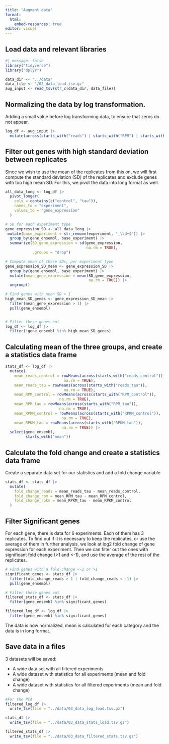 ```yaml
---
title: "Augment data"
format:
  html:
    embed-resources: true
editor: visual
---
```


## Load data and relevant libraries

```r
#| message: false
library("tidyverse")
library("dplyr")
```

```r
data_dir <- "../data"
data_file <- "/02_data_load.tsv.gz" 
aug_input <- read_tsv(str_c(data_dir, data_file))

```

## Normalizing the data by log transformation.

Adding a small value before log transforming data, to ensure that zeros do not appear.

```r
log_df <- aug_input |> 
  mutate(across(starts_with("reads") | starts_with("RPM") | starts_with("RPKM"),~ log2(.+0.0001)))
```

## Filter out genes with high standard deviation between replicates

Since we wish to use the mean of the replicates from this on, we will first compute the standard deviation (SD) of the replicates and exclude genes with too high mean SD. For this, we pivot the data into long format as well.

```r
all_data_long <- log_df |> 
  pivot_longer(
    cols = contains(c("control", "tau")), 
    names_to = "experiment", 
    values_to = "gene_expression"
  )
```

```r
# SD for each experiment type
gene_expression_SD <- all_data_long |> 
 mutate(base_experiment = str_remove(experiment, "_\\d+$")) |> 
  group_by(gene_ensembl, base_experiment) |>
  summarize(SD_gene_expression = sd(gene_expression,
                                    na.rm = TRUE),
            .groups = "drop")

# Compute mean of these SDs, per experiment type
gene_expression_SD_mean <- gene_expression_SD |> 
  group_by(gene_ensembl, base_experiment) |>
  mutate(mean_gene_expression = mean(SD_gene_expression,
                                     na.rm = TRUE)) |>
  ungroup()

# Find genes with mean SD > 1
high_mean_SD_genes <- gene_expression_SD_mean |>
  filter(mean_gene_expression > 1) |>
  pull(gene_ensembl)


# Filter these genes out
log_df <- log_df |>
  filter(!gene_ensembl %in% high_mean_SD_genes)

```

## Calculating mean of the three groups, and create a statistics data frame

```r
stats_df <- log_df |>
  mutate(
    mean_reads_control = rowMeans(across(starts_with("reads_control")),
                          na.rm = TRUE),
    mean_reads_tau = rowMeans(across(starts_with("reads_tau")),
                          na.rm = TRUE),
    mean_RPM_control = rowMeans(across(starts_with("RPM_control")),
                        na.rm = TRUE),
    mean_RPM_tau = rowMeans(across(starts_with("RPM_tau")),
                        na.rm = TRUE),
    mean_RPKM_control = rowMeans(across(starts_with("RPKM_control")),
                         na.rm = TRUE),
    mean_RPKM_tau = rowMeans(across(starts_with("RPKM_tau")),
                         na.rm = TRUE)) |> 
  select(gene_ensembl,
         starts_with("mean"))
```

## Calculate the fold change and create a statistics data frame

Create a separate data set for our statistics and add a fold change variable

```r
stats_df <- stats_df |> 
  mutate(
    fold_change_reads = mean_reads_tau - mean_reads_control,
    fold_change_rpm = mean_RPM_tau - mean_RPM_control,
    fold_change_rpkm = mean_RPKM_tau - mean_RPKM_control
  )
```

## Filter Significant genes

For each gene, there is data for 6 experiments. Each of them has 3 replicates. To find out if it is necessary to keep the replicates, or use the average of them in further analysis, we look at log2 fold change of gene expression for each experiment. Then we can filter out the ones with significant fold change (\>1 and \<-1), and use the average of the rest of the replicates.

```r
# Find genes with a fold change <-1 or >1
significant_genes <- stats_df |>
  filter(fold_change_reads > 1 | fold_change_reads < -1) |>
  pull(gene_ensembl)

```

```r
# Filter these genes out
filtered_stats_df <- stats_df |>
  filter(gene_ensembl %in% significant_genes)

filtered_log_df <- log_df |> 
  filter(gene_ensembl %in% significant_genes)
```

The data is now normalized, mean is calculated for each category and the data is in long format.

## Save data in a files

3 datasets will be saved:

-   A wide data set with all filtered experiments
-   A wide dataset with statistics for all experiments (mean and fold change)
-   A wide dataset with statistics for all filtered experiments (mean and fold change)

```r
#For the PCA
filtered_log_df |> 
  write_tsv(file = "../data/03_data_log_load.tsv.gz")
```

```r
stats_df |> 
  write_tsv(file = "../data/03_data_stats_load.tsv.gz")
```

```r
filtered_stats_df |> 
  write_tsv(file = "../data/03_data_filtered_stats.tsv.gz")
```
